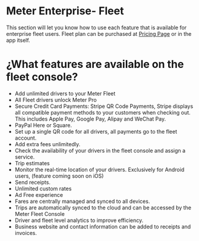 # Meter Enterprise- Fleet


This section will let you know how to use each feature that is available for enterprise fleet users. Fleet plan can be purchased at [Pricing Page](https://www.meterapp.co/pricing) or in the app itself.


# ¿What features are available on the fleet console?

* Add unlimited drivers to your Meter Fleet
* All Fleet drivers unlock Meter Pro
* Secure Credit Card Payments: Stripe QR Code Payments, Stripe displays all compatible payment methods to your customers when checking out. This includes Apple Pay, Google Pay, Alipay and WeChat Pay.
* PayPal Here or Square.
* Set up a single QR code for all drivers, all payments go to the fleet account.
* Add extra fees unlimitedly.
* Check the availability of your drivers in the fleet console and assign a service.
* Trip estimates
* Monitor the real-time location of your drivers. Exclusively for Android users, (feature coming soon on iOS)
* Send receipts.
* Unlimited custom rates
* Ad Free experience 
* Fares are centrally managed and synced to all devices.
* Trips are automatically synced to the cloud and can be accessed by the Meter Fleet Console
* Driver and fleet level analytics to improve efficiency.
* Business website and contact information can be added to receipts and invoices.
